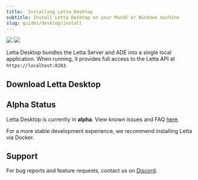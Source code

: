 ```yaml
---
title:  Installing Letta Desktop
subtitle: Install Letta Desktop on your MacOS or Windows machine
slug: guides/desktop/install
---
```


<img className="w-full light" src="/images/letta_desktop_screenshot.png" />
<img className="w-full dark" src="/images/letta_desktop_screenshot_dark.png" />

Letta Desktop bundles the Letta Server and ADE into a single local application. When running, it provides full access to the Letta API at `https://localhost:8283`.

## Download Letta Desktop

<CardGroup>
<Card
    title="Download Letta Desktop for Mac (Apple Silicon)"
    icon="fa-brands fa-apple"
    iconPosition="left"
    href="https://downloads.letta.com/mac/dmg/arm64"
>
</Card>
<Card
    title="Download Letta Desktop for Windows (x64)"
    icon="fa-brands fa-windows"
    iconPosition="left"
    href="https://downloads.letta.com/windows/nsis/x64"
>
</Card>
</CardGroup>

## Alpha Status

Letta Desktop is currently in **alpha**. View known issues and FAQ [here](/guides/desktop/troubleshooting).

For a more stable development experience, we recommend installing Letta via Docker.

## Support

For bug reports and feature requests, contact us on [Discord](https://discord.gg/letta).
